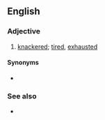 {{also|cream-crackered}}
==English==

===Adjective===
{{en-adj|head=[[cream cracker]]ed}}

# {{lb|en|British|Cockney rhyming slang}} [[knackered]]; [[tired]], [[exhausted]]

====Synonyms====
* {{l|en|Kerry Packered}}

===See also===
* {{l|en|cream cracker}}